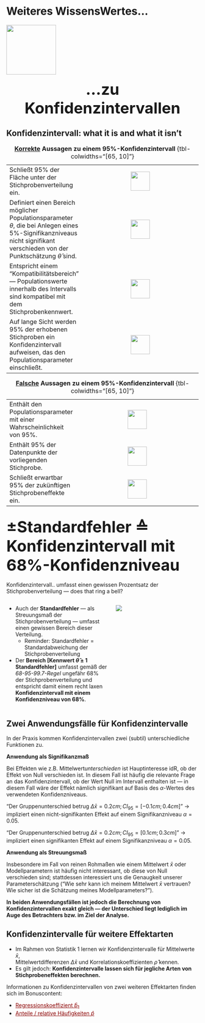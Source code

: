 # Weiteres WissensWertes...

<div class="vspace-large"></div>

![](images/www.png){height=130px}

[...zu Konfidenzintervallen]{style="font-weight: bold; font-size: 40px; display: block; width: 100%; text-align: center"}


<!----------------->
<!--- New slide --->
<!----------------->
## Konfidenzintervall: what it is and what it isn't
<!-- https://www.ncbi.nlm.nih.gov/pmc/articles/PMC4877414/ -->

<div class="vspace-medium"></div>

<!---  Table --->
|||
|-|:-:|
| Schließt 95% der Fläche unter der Stichprobenverteilung ein.| ![](images/green_checkmark.png){height=50px}|
| Definiert einen Bereich möglicher Populationsparameter $\theta$, die bei Anlegen eines 5%-Signifikanzniveaus nicht signifikant verschieden von der Punktschätzung $\hat{\theta}$ sind. |![](images/green_checkmark.png){height=50px}|
| Entspricht einem "Kompatibilitätsbereich" &mdash; Populationswerte innerhalb des Intervalls sind kompatibel mit dem Stichprobenkennwert. |![](images/green_checkmark.png){height=50px}|
| Auf lange Sicht werden 95% der erhobenen Stichproben ein Konfidenzintervall aufweisen, das den Populationsparameter einschließt. | ![](images/green_checkmark.png){height=50px}|

: **[Korrekte]{.underline} Aussagen zu einem 95%-Konfidenzintervall** {tbl-colwidths="[65, 10]"}

<!-- | Wäre der wahre Populationseffekt $\theta$ bekannt (Gedankenexperiment), so könnte man das Konfidenzintervall um diesen Wert $\theta$ herum konstruieren und es würden erwartbar 95% aller Stichprobeneffekte in das Intervall fallen. | ![](images/green_checkmark.png){height=50px}| -->


<div class="vspace-large"></div>

:::{.fragment}
<!---  Table --->
|||
|-|:-:|
| Enthält den Populationsparameter mit einer Wahrscheinlichkeit von 95%.| ![](images/red_cross.png){height=50px}|
| Enthält 95% der Datenpunkte der vorliegenden Stichprobe. | ![](images/red_cross.png){height=50px}|
| Schließt erwartbar 95% der zukünftigen Stichprobeneffekte ein. | ![](images/red_cross.png){height=50px}|

: **[Falsche]{.underline} Aussagen zu einem 95%-Konfidenzintervall** {tbl-colwidths="[65, 10]"}
:::


<!----------------->
<!--- New slide --->
<!----------------->
## [&plusmn;Standardfehler &wedgeq; Konfidenzintervall mit 68%-Konfidenzniveau]{style="font-size: 41px"}

Konfidenzintervall.. umfasst einen gewissen Prozentsatz der Stichprobenverteilung &mdash; does that ring a bell?

:::: {.columns}
::: {.column width="55%"}
:::{.nonincremental}
- Auch der **Standardfehler** &mdash; als Streuungsmaß der Stichprobenverteilung &mdash; umfasst einen gewissen Bereich dieser Verteilung.
  - Reminder: Standardfehler = Standardabweichung der Stichprobenverteilung
- Der **Bereich [Kennwert $\hat{\theta}$ &plusmn; 1 Standardfehler]** umfasst gemäß der *68-95-99.7-Regel* ungefähr 68% der Stichprobenverteilung und entspricht damit einem recht laxen **Konfidenzintervall mit einem Konfidenzniveau von 68%**.
:::

:::
::: {.column width="45%"}
![](images/68_95_99.png)
:::
::::


## Zwei Anwendungsfälle für Konfidenzintervalle

In der Praxis kommen Konfidenzintervallen zwei (subtil) unterschiedliche Funktionen zu.

:::{.fragment}
**Anwendung als Signifikanzmaß**

Bei Effekten wie z.B. Mittelwert*unterschieden* ist Hauptinteresse idR, ob der Effekt von Null verschieden ist. In diesem Fall ist häufig die relevante Frage an das Konfidenzintervall, ob der Wert Null im Intervall enthalten ist &mdash; in diesem Fall wäre der Effekt nämlich signifikant auf Basis des $\alpha$-Wertes des verwendeten Konfidenzniveaus.

"Der Gruppenunterschied betrug $\Delta\bar{x}=0.2cm; CI_{95}=[-0.1cm; 0.4cm]$" &rarr; impliziert einen nicht-signifikanten Effekt auf einem Signifikanzniveau $\alpha=0.05$.

"Der Gruppenunterschied betrug $\Delta\bar{x}=0.2cm; CI_{95}=[0.1cm; 0.3cm]$" &rarr; impliziert einen signifikanten Effekt auf einem Signifikanzniveau $\alpha=0.05$.
:::

:::{.fragment}
**Anwendung als Streuungsmaß**

Insbesondere im Fall von reinen Rohmaßen wie einem Mittelwert $\bar{x}$ oder Modellparametern ist häufig nicht interessant, ob diese von Null verschieden sind; stattdessen interessiert uns die Genaugkeit unserer Parameterschätzung ("Wie sehr kann ich meinem Mittelwert $\bar{x}$ vertrauen? Wie sicher ist die Schätzung meines Modellparameters?").
:::

:::{.fragment}
**In beiden Anwendungsfällen ist jedoch die Berechnung von Konfidenzintervallen exakt gleich &mdash; der Unterschied liegt lediglich im Auge des Betrachters bzw. im Ziel der Analyse.**
:::

## Konfidenzintervalle für weitere Effektarten

:::{.nonincremental}
- Im Rahmen von Statistik 1 lernen wir Konfidenzintervalle für Mittelwerte $\bar{x}$,<br>Mittelwertdifferenzen $\Delta\bar{x}$ und Korrelationskoeffizienten $\hat{\rho}$ kennen.
- Es gilt jedoch: **Konfidenzintervalle lassen sich für jegliche Arten von Stichprobeneffekten berechnen.**
:::

Informationen zu Konfidenzintervallen von zwei weiteren Effektarten finden sich im Bonuscontent:

:::{.nonincremental}
- [Regressionskoeffizient $\hat{b}_1$](#reg){style="color: darkred"}
- [Anteile / relative Häufigkeiten $\hat{p}$](#prop){style="color: darkred"}
:::
